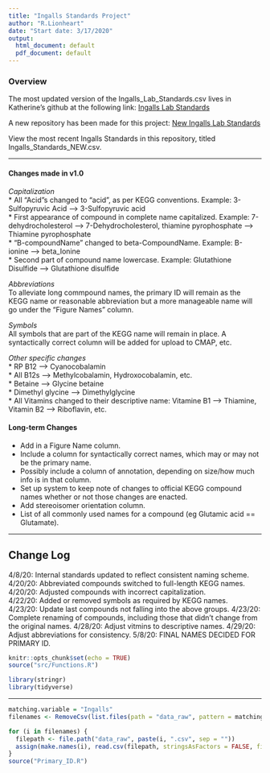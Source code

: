 ```yaml
---
title: "Ingalls Standards Project"
author: "R.Lionheart"
date: "Start date: 3/17/2020"
output:
  html_document: default
  pdf_document: default
---
```


### Overview
The most updated version of the Ingalls_Lab_Standards.csv lives in Katherine's github at the following link: 
[Ingalls Lab Standards](https://github.com/kheal/Example_Untargeted_Metabolomics_Workflow)

A new repository has been made for this project: [New Ingalls Lab Standards](https://github.com/IngallsLabUW/Ingalls_Standards)

View the most recent Ingalls Standards in this repository, titled Ingalls_Standards_NEW.csv.

------

#### Changes made in v1.0

*Capitalization*  
* All "Acid"s changed to "acid", as per KEGG conventions. Example: 3-Sulfopyruvic Acid --> 3-Sulfopyruvic acid   
* First appearance of compound in complete name capitalized. Example: 7-dehydrocholesterol --> 7-Dehydrocholesterol, thiamine pyrophosphate --> Thiamine pyrophosphate  
* "B-compoundName" changed to beta-CompoundName. Example: B-ionine --> beta_Ionine  
* Second part of compound name lowercase. Example: Glutathione Disulfide --> Glutathione disulfide  

*Abbreviations*  
To alleviate long commpound names, the primary ID will remain as the KEGG name or reasonable abbreviation but a more manageable name will go under the "Figure Names" column. 

*Symbols*  
All symbols that are part of the KEGG name will remain in place. A syntactically correct column will be added for upload to CMAP, etc.

*Other specific changes*  
* RP B12 --> Cyanocobalamin  
* All B12s --> Methylcobalamin, Hydroxocobalamin, etc.  
* Betaine --> Glycine betaine  
* Dimethyl glycine --> Dimethylglycine  
* All Vitamins changed to their descriptive name: Vitamine B1 --> Thiamine, Vitamin B2 --> Riboflavin, etc.  


#### Long-term Changes
* Add in a Figure Name column.  
* Include a column for syntactically correct names, which may or may not be the primary name.
* Possibly include a column of annotation, depending on size/how much info is in that column.
* Set up system to keep note of changes to official KEGG compound names whether or not those changes are enacted.  
* Add stereoisomer orientation column.  
* List of all commonly used names for a compound (eg Glutamic acid == Glutamate).  

------

## Change Log
4/8/20: Internal standards updated to reflect consistent naming scheme.  
4/20/20: Abbreviated compounds switched to full-length KEGG names.  
4/20/20: Adjusted compounds with incorrect capitalization.  
4/22/20: Added or removed symbols as required by KEGG names.  
4/23/20: Update last compounds not falling into the above groups.
4/23/20: Complete renaming of compounds, including those that didn't change from the original names.
4/28/20: Adjust vitmins to descriptive names.
4/29/20: Adjust abbreviations for consistency.
5/8/20: FINAL NAMES DECIDED FOR PRIMARY ID.

```r
knitr::opts_chunk$set(echo = TRUE)
source("src/Functions.R")

library(stringr)
library(tidyverse)
```

------

```r
matching.variable = "Ingalls"
filenames <- RemoveCsv(list.files(path = "data_raw", pattern = matching.variable))

for (i in filenames) {
  filepath <- file.path("data_raw", paste(i, ".csv", sep = ""))
  assign(make.names(i), read.csv(filepath, stringsAsFactors = FALSE, fileEncoding = "latin1"))
}
source("Primary_ID.R")

```

<!-- ```{r Import Internal Standards, include=FALSE} -->
<!-- matching.variable = "Ingalls" -->
<!-- filenames <- RemoveCsv(list.files(path = "data_raw", pattern = matching.variable)) -->

<!-- for (i in filenames) { -->
<!--   filepath <- file.path("data_raw", paste(i, ".csv", sep = "")) -->
<!--   assign(make.names(i), read.csv(filepath, stringsAsFactors = FALSE, fileEncoding = "latin1")) -->
<!-- } -->
<!-- ``` -->

<!-- ## Import edits from LTC. -->
<!-- ### Renaming of typos/specific issues. -->
<!-- ```{r Change Internal Standards, include=TRUE} -->
<!-- # View list of all changed Internal Standards. -->
<!-- LauraEditsIS <- Ingalls_Lab_Standards_LauraEdit %>% -->
<!--   select(Compound.Type,Compound.Name_new, Compound.Name_old) %>% -->
<!--   filter(Compound.Type == "Internal Standard") %>% -->
<!--   filter(!Compound.Name_new == Compound.Name_old) # Remove compounds that don't change -->

<!-- Ingalls_Lab_Standards_LauraEdit[Ingalls_Lab_Standards_LauraEdit == "O-Propanoylcarnitine"] <- "O-Propionylcarnitine" -->
<!-- Ingalls_Lab_Standards_LauraEdit[Ingalls_Lab_Standards_LauraEdit == "O-Acetyl-L-carnitine"] <- "O-Acetylcarnitine" -->

<!-- knitr::kable(LauraEditsIS[1:10, ], caption="Changed Internal Standards", floating.environment="sidewaystable") -->
<!-- ``` -->

<!-- ## Renaming of Internal Standards -->
<!-- ```{r Incorporate IS changes, include=TRUE} -->
<!-- Ingalls_Lab_Standards_IS <- Ingalls_Lab_Standards %>% -->
<!--   left_join(Ingalls_Lab_Standards_LauraEdit %>% rename(Compound.Name = Compound.Name_old)) %>% -->
<!--   rename(Compound.Name_old = Compound.Name, -->
<!--          Compound.Name = Compound.Name_new) %>% -->
<!--   select(Compound.Type, Column, Compound.Name, Compound.Name_old, everything()) %>% -->
<!--   mutate(Compound.Name_old = -->
<!--            ifelse(Compound.Type == "Internal Standard" & Compound.Name == Compound.Name_old, -->
<!--                                     Compound.Name, Compound.Name_old)) %>% -->
<!--   mutate(Compound.Name = ifelse(Compound.Type == "Internal Standard", Compound.Name, NA)) -->

<!-- write.csv(Ingalls_Lab_Standards_IS, "Ingalls_Lab_Standards_NEW.csv") -->
<!-- ``` -->

<!-- ----- -->

<!-- ## Abbreviations -->
<!-- ```{r Next experimental Laura, include=FALSE} -->
<!-- Abbreviations <- Ingalls_Lab_Standards_LauraEdit %>% -->
<!--   select(Compound.Name_new, Compound.Name_old, Compound.Type) %>% -->
<!--   mutate(Compound.Name_new = recode(Compound.Name_new, -->
<!--                                     "DMSP" = "Dimethylsulfoniopropionate", -->
<!--                                     "ADP" = "Adenosine diphosphate", -->
<!--                                     "AMP" = "Adenosine monophosphate", -->
<!--                                     "ATP" = "Adenosine triphosphate", -->
<!--                                     "FAD" = "Flavin adenine dinucleotide", -->
<!--                                     "GMP" = "Guanosine monophosphate", -->
<!--                                     "GMP, 15N5" = "Guanosine monophosphate, 15N5", -->
<!--                                     "GTP" = "Guanosine triphosphate", -->
<!--                                     "PEP" = "Phosphoenolpyruvic acid", -->
<!--                                     "TMAB" = "(3-Carboxypropyl)trimethylammonium", -->
<!--                                     "cAMP" = "3',5'-Cyclic AMP", -->
<!--                                     "cGMP" = "3',5'-Cyclic GMP", -->
<!--                                     "Cys-Gly" = "L-Cysteinylglycine")) %>% -->
<!--   filter(Compound.Type != "Internal Standard", -->
<!--          Compound.Name_new != Compound.Name_old) %>% -->
<!--   mutate(letter.count = nchar(Compound.Name_old)) %>% -->
<!--   arrange(letter.count) %>% -->
<!--   filter(nchar(Compound.Name_old) < 10 | Compound.Name_old == "(3-Carboxypropyl)trimethylammonium (TMAB)", -->
<!--          nchar(Compound.Name_old) < 7 | str_detect(Compound.Name_old, "-")) -->
<!-- ``` -->

<!-- ### Show list of abbreviated compounds to be changed -->
<!-- ```{r View abbreviation table, include=TRUE} -->
<!-- knitr::kable(Abbreviations, caption="Potential Abbreviation Changes", floating.environment="sidewaystable") -->
<!-- ``` -->

<!-- ### Finalize changes of abbreviated compounds -->
<!-- ```{r Change abbreviated compounds, include=TRUE} -->
<!-- Ingalls_Lab_Standards_Abbr <- Ingalls_Lab_Standards_IS %>% -->
<!--   left_join(Abbreviations %>% select(Compound.Name_new, Compound.Name_old) %>% unique()) %>% -->
<!--   select(Compound.Name, Compound.Name_new, Compound.Name_old, Compound.Type, everything()) %>% -->
<!--   mutate(Compound.Name = ifelse(is.na(Compound.Name), Compound.Name_new, Compound.Name)) %>% -->
<!--   select(Compound.Type, Column, everything(), -Compound.Name_new) -->

<!-- write.csv(Ingalls_Lab_Standards_IS, "Ingalls_Lab_Standards_NEW.csv") -->
<!-- ``` -->

<!-- ----- -->

<!-- ### Isolate different capitalizations of compounds -->
<!-- ```{r Capitalizations, include=FALSE} -->
<!-- Capitalizations <- Ingalls_Lab_Standards_LauraEdit %>% -->
<!--   select(Compound.Name_new, Compound.Name_old) %>% -->
<!--   filter(!Compound.Name_new %in% Ingalls_Lab_Standards_Abbr$Compound.Name, -->
<!--           Compound.Name_new != Compound.Name_old) # drop commpounds already reassigned or matching originals -->
<!-- ``` -->


<!-- ```{r View Capitalizations, include=TRUE} -->
<!-- Acid.Capitals <- Capitalizations %>% -->
<!--   filter(str_detect(Compound.Name_new, regex("acid", ignore_case = TRUE))) %>% -->
<!--   select(Compound.Name_new, Compound.Name_old) -->
<!-- Beta.Capitals <- Capitalizations %>% -->
<!--   filter(str_detect(Compound.Name_new, regex("beta-", ignore_case = TRUE))) %>% -->
<!--   select(Compound.Name_new, Compound.Name_old) -->
<!-- Just.Capitals <- Capitalizations %>% -->
<!--   select(Compound.Name_new, Compound.Name_old) %>% -->
<!--   filter(!Compound.Name_new %in% c(Acid.Capitals$Compound.Name_new, Beta.Capitals$Compound.Name_new), -->
<!--          tolower(Compound.Name_new) == tolower(Compound.Name_old), -->
<!--          Compound.Name_new != Compound.Name_old) %>% -->
<!--   unique() -->

<!-- ``` -->

<!-- ### View "Acids", "Beta", and different-capitalization compounds. -->
<!-- ```{r View capitalization tables, include=TRUE} -->
<!-- Complete.Caps <- Acid.Capitals %>% -->
<!--   rbind(Beta.Capitals) %>% -->
<!--   rbind(Just.Capitals) -->
<!-- ``` -->

<!-- ### Finalize changes of capitalized compounds -->
<!-- ```{r Change capitalized compounds, include=TRUE} -->
<!-- Ingalls_Lab_Standards_Caps <- Ingalls_Lab_Standards_Abbr %>% -->
<!--   left_join(Complete.Caps) %>% -->
<!--   select(Compound.Name, Compound.Name_new, Compound.Name_old, Compound.Type, everything()) %>% -->
<!--   mutate(Compound.Name = ifelse(is.na(Compound.Name), Compound.Name_new, Compound.Name)) %>% -->
<!--   select(Compound.Type, Column, everything(), -Compound.Name_new) %>% -->
<!--   unique() -->

<!-- write.csv(Ingalls_Lab_Standards_Caps, "Ingalls_Lab_Standards_NEW.csv") -->
<!-- ``` -->

<!-- ----- -->

<!-- ```{r Symbols, include=FALSE} -->
<!-- Symbols <- Ingalls_Lab_Standards_Caps %>% -->
<!--   left_join(Ingalls_Lab_Standards_LauraEdit) %>% -->
<!--   select(Compound.Name, Compound.Name_new, Compound.Name_old, Compound.Type) %>% -->
<!--   filter(is.na(Compound.Name)) %>% -->
<!--   filter(Compound.Name_new != Compound.Name_old) %>% -->
<!--   select(Compound.Name_new, Compound.Name_old) %>% -->
<!--   filter_all(any_vars(str_detect(., "[^[:alnum:] ]"))) %>% -->
<!--   unique() -->

<!-- ``` -->

<!-- ### View Symbols that will be changed -->
<!-- ```{r View symbols table, include=TRUE} -->
<!-- knitr::kable(Symbols[1:10, ], caption="First 10 Symbol Changes", floating.environment="sidewaystable") -->
<!-- ``` -->

<!-- ### Finalize changes of compounds with symbols -->
<!-- ```{r Change compounds with symbols, include=TRUE} -->
<!-- Ingalls_Lab_Standards_Symbols <- Ingalls_Lab_Standards_Caps %>% -->
<!--   left_join(Symbols) %>% -->
<!--   select(Compound.Name, Compound.Name_new, Compound.Name_old, Compound.Type, everything()) %>% -->
<!--   mutate(Compound.Name = ifelse(is.na(Compound.Name), Compound.Name_new, Compound.Name)) %>% -->
<!--   select(Compound.Type, Column, everything(), -Compound.Name_new) %>% -->
<!--   unique() -->

<!-- write.csv(Ingalls_Lab_Standards_Symbols, "Ingalls_Lab_Standards_NEW.csv") -->
<!-- ``` -->

<!-- ------ -->

<!-- ### Adjust Vitamins to descriptive names -->
<!-- ```{r Vitamins, include=FALSE} -->
<!-- #Ingalls_Lab_Standards_Vitamins <- Ingalls_Lab_Standards_Extras %>% ORIGINAL -->
<!-- Ingalls_Lab_Standards_Vitamins <- Ingalls_Lab_Standards_Symbols %>% -->
<!--   mutate(Compound.Name = recode(Compound.Name, -->
<!--           "Vitamin B2, 13C4, 15N2" = "Riboflavin-dioxopyrimidine, 13C4, 15N2", -->
<!--          	"Vitamin B2" = "Riboflavin", -->
<!--           "Vitamin C" = "Ascorbic acid", -->
<!--           "Vitamin D2" = "Calciferol", -->
<!--           "Vitamin K1" = "Phytonadione", -->
<!--           "Vitamin K2" = "Menaquinone", -->
<!--           "AMP, 15N5" = "Adenosine monophosphate, 15N5", -->
<!--           "Methyl (indol-3-yl)acetate" = "Indole-3-methyl acetate")) %>% -->
<!--   mutate(Compound.Name = ifelse(Compound.Name_old == "Methyl indole 3 carboxylate", "Methyl indole-3-carboxylate", Compound.Name)) -->

<!-- write.csv(Ingalls_Lab_Standards_Vitamins, "Ingalls_Lab_Standards_NEW.csv") -->

<!-- ``` -->


<!-- ### All other compounds not yet changed -->
<!-- ```{r Currently unchanged compounds, include=FALSE} -->
<!-- Unchanged <- Ingalls_Lab_Standards_Vitamins %>% -->
<!--   left_join(Ingalls_Lab_Standards_LauraEdit) %>% -->
<!--   select(Compound.Name, Compound.Name_new, Compound.Name_old) %>% -->
<!--   filter(is.na(Compound.Name)) %>% -->
<!--   filter(Compound.Name_new != Compound.Name_old) -->

<!-- ``` -->


<!-- ### Add changes of still-unedited compounds - Including those that remain as the original name. -->
<!-- ```{r Add unchanged compounds, include=TRUE} -->
<!-- Ingalls_Lab_Standards_Extras <- Ingalls_Lab_Standards_Vitamins %>% -->
<!--   left_join(Unchanged) %>% -->
<!--   select(Compound.Name, Compound.Name_new, Compound.Name_old, Compound.Type, everything()) %>% -->
<!--   mutate(Compound.Name = ifelse(is.na(Compound.Name), Compound.Name_new, Compound.Name)) %>% -->
<!--   mutate(Compound.Name = ifelse(is.na(Compound.Name), Compound.Name_old, Compound.Name)) %>% -->
<!--   select(Compound.Type, Column, everything(), -Compound.Name_new) %>% -->
<!--   unique() -->

<!-- write.csv(Ingalls_Lab_Standards_Extras, "Ingalls_Lab_Standards_NEW.csv") -->
<!-- ``` -->
